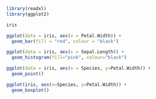 
```r
library(readxl)
library(ggplot2)

iris

ggplot(data = iris, aes(x = Petal.Width)) +
  geom_bar(fill = "red", colour = "black")

ggplot(data = iris, aes(x = Sepal.Length)) +
  geom_histogram(fill="pink", colour="black")

ggplot(data = iris, aes(x = Species, y=Petal.Width)) +
  geom_point()

ggplot(iris, aes(x=Species, y=Petal.Width)) +
  geom_boxplot()

```